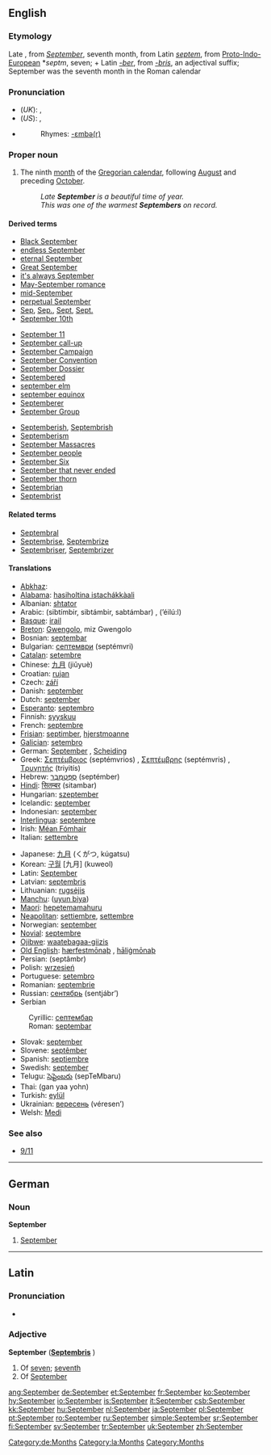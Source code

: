 {{see|september}}
==English==
===Etymology===
Late {{OE.}}, from  {{L.}} ''[[September#Latin|September]]'', seventh month, from Latin ''[[septem]]'', from [[Proto-Indo-European]] *''septm'', seven; + Latin ''[[-ber]]'', from ''[[-bris]]'', an adjectival suffix; September was the seventh month in the Roman calendar<!--encyclopedic info: . The old Roman calendar began the year in January, (named after the Roman god of fortune, Janus), and September was the seventh month. Afterwards, Julius Augustus named two more then-29 day periods after himself and September came to be as we know it in the Gregorian Calendar, the ninth month.-->

===Pronunciation===
*(''UK''): {{IPA|/sɛpˈtɛmbə/}}, {{SAMPA|/sEp"tEmb@/}}
*(''US''): {{AHD|sĕp-tĕmʹbər}} {{IPA|/sɛpˈtɛmbɚ/}}, {{SAMPA|/sEp"tEmb@`/}}
*{{audio|en-us-September.ogg|Audio (US)}}
*:Rhymes: [[Rhymes:English:-ɛmbə(r)|-ɛmbə(r)]]

===Proper noun===
{{en-noun}}
# The ninth [[month]] of the [[Gregorian calendar]], following [[August]] and preceding [[October]].
#:''Late '''September''' is a beautiful time of year.''
#:''This was one of the warmest '''Septembers''' on record.''

====Derived terms====
{{top3}}
*[[w:Black September|Black September]]
*[[endless September]]
*[[eternal September]]
*[[Great September]]
*[[it's always September]]
*[[May-September romance]]
*[[mid-September]]
*[[perpetual September]]
*[[Sep]], [[Sep.]], [[Sept]], [[Sept.]]
*[[September 10th]]
{{mid3}}
*[[September 11]]
*[[September call-up]]
*[[w:September Campaign|September Campaign]]
*[[w:September Convention|September Convention]]
*[[w:September Dossier|September Dossier]]
*[[Septembered]]
*[[september elm]]
*[[september equinox]]
*[[Septemberer]]
*[[w:September Group|September Group]]
{{mid3}}
*[[Septemberish]], [[Septembrish]]
*[[Septemberism]]
*[[w:September Massacres|September Massacres]]
*[[September people]]
*[[w:September Six|September Six]]
*[[September that never ended]]
*[[September thorn]]
*[[Septembrian]]
*[[Septembrist]]
{{bottom}}

====Related terms====
*[[Septembral]]
*[[Septembrise]], [[Septembrize]]
*[[Septembriser]], [[Septembrizer]]

====Translations====
{{top}}
*[[Abkhaz]]: {{RUchar|[[цәыббра]]}} {{IPAchar|(cwəbbra)}}
*[[Alabama]]: [[hasiholtina istachákkàali]]
*Albanian: [[shtator]]
*Arabic: {{ARchar|[[سبتمبر|سبْتمْبر]]}} (sibtímbir, sibtámbir, sabtámbar) {{m}}, {{ARchar|[[ايلول|أيْلولٌ]]}} (’éilú:l) {{m}}
*[[Basque]]: [[irail]]
*[[Breton]]: [[Gwengolo]], miz Gwengolo
*Bosnian: [[septembar#Bosnian|septembar]] {{m}}
*Bulgarian: [[септември]] (septémvri) {{m}}
*[[Catalan]]: [[setembre]]
*Chinese: [[九月]] (jiǔyuè)
*Croatian: [[rujan]] {{m}}
*Czech: [[září]] {{n}}
*Danish: [[september#Danish|september]]
*Dutch: [[september#Dutch|september]]
*[[Esperanto]]: [[septembro]]
*Finnish: [[syyskuu]]
*French: [[septembre]] {{m}}
*[[Frisian]]: [[septimber]], [[hjerstmoanne]]
*[[Galician]]: [[setembro]] {{m}}
*German: [[September#German|September]] {{m}}, [[Scheiding]] {{m}}
*Greek: [[Σεπτέμβριος]] (septémvrios) {{m}}, [[Σεπτέμβρης]] (septémvris) {{m}}, [[Tρυγητής]] (triyitís)<!--move the literal translation to the Greek page: ''(harvest month)''--> {{m}}
*Hebrew: [[ספטמבר|סֶפְּטֶמְבֶּר]] (septémber)
*[[Hindi]]: [[सितम्बर]] (sitambar)
*Hungarian: [[szeptember]]
*Icelandic: [[september#Icelandic|september]]
*Indonesian: [[september#Indonesian|september]]
*[[Interlingua]]: [[septembre]]
*Irish: [[Méan Fómhair]]
*Italian: [[settembre]] {{m}}
{{mid}}
*Japanese: [[九月]] (くがつ, kúgatsu)
*Korean: [[구월]] [九月] (kuweol)
*Latin: [[September#Latin|September]] {{m}}
*Latvian: [[septembris]] {{m}}
*Lithuanian: [[rugsėjis]] {{m}}
*[[Manchu]]: ([[uyun biya]])
*[[Maori]]: [[hepetemamahuru]]
*[[Neapolitan]]: [[settiembre]], [[settembre]]
*Norwegian: [[september#Norwegian|september]]
*[[Novial]]: [[septembre]]
*[[Ojibwe]]: [[waatebagaa-giizis]]
*[[Old English]]: [[hærfestmonaþ|hærfestmōnaþ]] {{m}}, [[haligmonaþ|hāliġmōnaþ]] {{m}}
*Persian: {{FAchar|[[سپتامبر]]}} (septâmbr)
*Polish: [[wrzesień]] {{m}}
*Portuguese: [[setembro]] {{m}}
*Romanian: [[septembrie]]
*Russian: [[сентябрь]] (sentjábr’) {{m}}
*Serbian
:Cyrillic: [[септембар#Serbian|септембар]] {{m}}
:Roman: [[septembar#Serbian|septembar]] {{m}}
*Slovak: [[september#Slovak|september]] {{m}}
*Slovene: [[septêmber]] {{m}}
*Spanish: [[septiembre]] {{m}}
*Swedish: [[september#Swedish|september]]
*Telugu: [[సెప్టెంబరు]] (sepTeMbaru)
*Thai: {{THchar|[[กันยายน]]}} (gan yaa yohn)
*Turkish: [[eylül]]
*Ukrainian: [[вересень]] (véresen’) {{m}}
*Welsh: [[Medi]] {{m}}
{{bottom}}

===See also===
*[[9/11]]

----
==German==
[[Category:de:Months]]
===Noun===
'''September''' {{m}}

#[[September#English|September]]

----
==Latin==
[[Category:la:Months]]

===Pronunciation===
*{{IPA|/sɛːpˈtɛːm.bɛr/}}

===Adjective===
'''September''' {{m}} ('''[[Septembris]]''' {{f}})

# Of [[seven]]; [[seventh]]
# Of [[#English|September]]

[[Category:Months]]

[[ang:September]]
[[de:September]]
[[et:September]]
[[fr:September]]
[[ko:September]]
[[hy:September]]
[[io:September]]
[[is:September]]
[[it:September]]
[[csb:September]]
[[kk:September]]
[[hu:September]]
[[nl:September]]
[[ja:September]]
[[pl:September]]
[[pt:September]]
[[ro:September]]
[[ru:September]]
[[simple:September]]
[[sr:September]]
[[fi:September]]
[[sv:September]]
[[tr:September]]
[[uk:September]]
[[zh:September]]